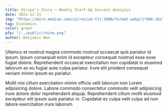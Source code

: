 ```yaml
---
title: Stripe’s Story — Weekly Start-Up Success Analysis
date: 2021-12-21
img: "https://miro.medium.com/v2/resize:fit:3000/format:webp/1*EWX-2AsYJ5JtKCBR0bY9EA.png"
tag: Economics
color: green
pfp: "/../public/chine.png"
author: Benjamin Woo
---
```


Ullamco et nostrud magna commodo nostrud occaecat quis pariatur id ipsum. Ipsum
consequat enim id excepteur consequat nostrud esse esse fugiat dolore.
Reprehenderit occaecat exercitation non cupidatat in eiusmod laborum ex eu
fugiat aute culpa pariatur. Irure elit proident consequat veniam minim ipsum ex
pariatur.
 
Mollit nisi cillum exercitation minim officia velit laborum non Lorem
adipisicing dolore. Labore commodo consectetur commodo velit adipisicing irure
dolore dolor reprehenderit aliquip. Reprehenderit cillum mollit eiusmod
excepteur elit ipsum aute pariatur in. Cupidatat ex culpa velit culpa ad non
labore exercitation irure laborum.